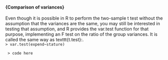 
#### {Comparison of variances}


Even though it is possible in R to perform the two-sample t test without
the assumption that the variances are the same, you may still be interested
in testing that assumption, and R provides the var.test function for that
purpose, implementing an F test on the ratio of the group variances. It is
called the same way as texttt{t.test}:.
<code>
> var.test(expend~stature)
</code>

      
      

 <code>
> code here
 </code>
